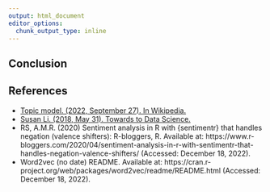 ```yaml
---
output: html_document
editor_options: 
  chunk_output_type: inline
---
```


## **Conclusion**



## **References**

* [Topic model. (2022, September 27). In Wikipedia.](https://en.wikipedia.org/wiki/Topic_model)
* [Susan Li. (2018, May 31). Towards to Data Science.](https://towardsdatascience.com/topic-modeling-and-latent-dirichlet-allocation-in-python-9bf156893c24)
* RS, A.M.R. (2020) Sentiment analysis in R with {sentimentr} that handles negation (valence shifters): R-bloggers, R. Available at: https://www.r-bloggers.com/2020/04/sentiment-analysis-in-r-with-sentimentr-that-handles-negation-valence-shifters/ (Accessed: December 18, 2022). 
* Word2vec (no date) README. Available at: https://cran.r-project.org/web/packages/word2vec/readme/README.html (Accessed: December 18, 2022).







 

